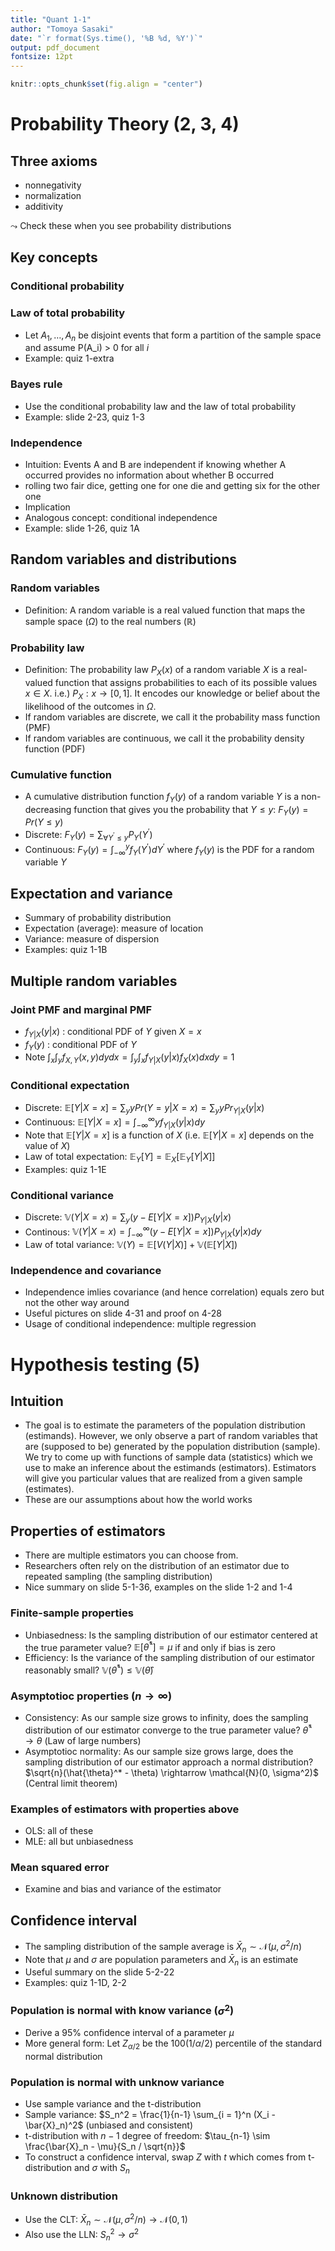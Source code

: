 ```yaml
---
title: "Quant 1-1"
author: "Tomoya Sasaki"
date: "`r format(Sys.time(), '%B %d, %Y')`"
output: pdf_document
fontsize: 12pt
---
```

\newcommand{\indep}{\perp \!\!\! \perp}
\newcommand{\cR}{\mathbb{R}}
\newcommand{\E}{\mathbb{E}}
\newcommand{\V}{\mathbb{V}}
\newcommand{\cN}{\mathcal{N}}
\newcommand{\muhat}{\hat{\mu}}
\newcommand{\thetahat}{\hat{\theta}}

```r
knitr::opts_chunk$set(fig.align = "center")
```

# Probability Theory (2, 3, 4)
## Three axioms
* nonnegativity
* normalization
* additivity 

$\leadsto$  Check these when you see probability distributions

## Key concepts
### Conditional probability
\begin{align*}
P(A | B) = \frac{P(A \cap B)}{P(B)}
\end{align*}

### Law of total probability
* Let $A_1, \dots, A_n$ be disjoint events that form a partition of the sample space and assume P(A_i) > 0 for all $i$
\begin{align*}
P(B) &= P(A_1 \cap B) + P(A_2 \cap B) + \dots + P(A_n \cap B) \\
&= P(B | A_1) P(A_1) + \dots + P(B | A_n) P(A_n) \\
&= \sum_{i = 1}^n P(B | A_i) P(A_i) \\
&= P(B | A) P(A) + P(B | A^C) P(A^C)
\end{align*}
* Example: quiz 1-extra

### Bayes rule 
* Use the conditional probability law and the law of total probability
\begin{align*}
P(A | B) &= \frac{P(A \cap B)}{P(B)} \\
&= \frac{P(A) P(B | A)}{P(B)} \\
&= \frac{P(A) P(B | A)}{\sum_{i = 1}^n P(B | A_i) P(A_i)} \\
&= \frac{P(A) P(B | A)}{P(B | A) P(A) + P(B | A^C) P(A^C)}
\end{align*}
* Example: slide 2-23, quiz 1-3

### Independence
* Intuition: Events A and B are independent if knowing whether A occurred provides no information about whether B occurred 
* rolling two fair dice, getting one for one die and getting six for the other one
\begin{align*}
P(A \cap B) = P(A)P(B) \Leftrightarrow A \indep B
\end{align*}
* Implication
\begin{align*}
P(A) &= P(A | B) = P(A | B^C) \\
P(A \cap B) &= P(A)P(B) = P(A | B) P(B) = P(A | B^C) P(B^C)
\end{align*}
* Analogous concept: conditional independence 
* Example: slide 1-26, quiz 1A

## Random variables and distributions
### Random variables
* Definition: A random variable is a real valued function that maps the sample space ($\Omega$) to the real numbers ($\cR$)

### Probability law
* Definition: The probability law $P_X(x)$ of a random variable $X$ is a real-valued function that assigns probabilities to each of its possible values $x \in X$. i.e.) $P_X: x \rightarrow [0, 1]$. It encodes our knowledge or belief about the likelihood of the outcomes in $\Omega$.
* If random variables are discrete, we call it the probability mass function (PMF)
* If random variables are continuous, we call it the probability density function (PDF)

### Cumulative function
* A cumulative distribution function $f_Y(y)$ of a random variable $Y$ is a non-decreasing function that gives you the probability that 
$Y \leq y$: $F_Y(y) = Pr(Y \leq y)$
* Discrete: $F_Y(y) = \sum_{\forall Y^\prime \leq y} P_Y (Y^\prime)$
* Continuous: $F_Y(y) = \int_{- \infty}^{y} f_Y (Y^\prime) dY^\prime$ where $f_Y(y)$ is the PDF for a random variable $Y$

## Expectation and variance
* Summary of probability distribution
* Expectation (average): measure of location
\begin{align*}
& \text{Discrete: } \E[X] = \sum_x x P_X (x) \\
& \text{Continuous: } \E[X] = \int_{-\infty}^x f_X (x) dx
\end{align*}
* Variance: measure of dispersion
\begin{align*}
\V(X) = \E[(X - \E[X])^2] = \E[X^2 - 2 \E[X] X + \E[X]^2 ] = \E[X^2] - \E[X]^2
\end{align*}
* Examples: quiz 1-1B

## Multiple random variables
### Joint PMF and marginal PMF
* $f_{Y|X} (y|x)$ : conditional PDF of $Y$ given $X= x$
* $f_{Y} (y)$ : conditional PDF of $Y$
* Note $\int_x \int_y f_{X, Y} (x, y) dy dx = \int_y \int_x f_{Y|X} (y|x) f_X(x) dx dy = 1$

### Conditional expectation
* Discrete: $\E[Y|X = x] = \sum_y y Pr(Y = y | X = x) = \sum_y y Pr_{Y|X}(y | x)$
* Continuous: $\E[Y|X = x] = \int_{-\infty}^{\infty} y f_{Y|X}(y | x) dy$
* Note that $\E[Y | X = x]$ is a function of $X$ (i.e. $\E[Y | X = x]$ depends on the value of $X$)
* Law of total expectation: $\E_Y[Y] = \E_X[\E_Y[Y | X]]$
* Examples: quiz 1-1E

### Conditional variance
* Discrete: $\V(Y | X = x) = \sum_y (y - E[Y | X = x]) P_{Y | X} (y | x)$
* Continous: $\V(Y | X = x) = \int_{-\infty}^{\infty} (y - E[Y | X = x]) P_{Y | X} (y | x) dy$
* Law of total variance: $\V(Y) = \E[V(Y|X)] + \V(\E[Y|X])$

### Independence and covariance
* Independence imlies covariance (and hence correlation) equals zero but not the other way around
* Useful pictures on slide 4-31 and proof on 4-28
* Usage of conditional independence: multiple regression

# Hypothesis testing (5)
## Intuition
* The goal is to estimate the parameters of the population distribution (estimands). However, we only observe a part of random variables that are (supposed to be) generated by the population distribution (sample). We try to come up with functions of sample data (statistics) which we use to make an inference about the estimands (estimators). Estimators will give you particular values that are realized from a given sample (estimates).
* These are our assumptions about how the world works

## Properties of estimators
* There are multiple estimators you can choose from. 
* Researchers often rely on the distribution of an estimator due to repeated sampling (the sampling distribution)
* Nice summary on slide 5-1-36, examples on the slide 1-2 and 1-4

### Finite-sample properties
* Unbiasedness: Is the sampling distribution of our estimator centered at the true parameter value? $\E[\thetahat^*] = \mu$ if and only if bias is zero
* Efficiency: Is the variance of the sampling distribution of our estimator reasonably small? $\V(\thetahat^*) \leq \V(\thetahat)$

### Asymptotioc properties ($n \rightarrow \infty$)
* Consistency: As our sample size grows to infinity, does the sampling distribution of our estimator converge to the true parameter value? $\thetahat^* \rightarrow \theta$ (Law of large numbers)
* Asymptotioc normality: As our sample size grows large, does the sampling distribution of our estimator approach a normal distribution? $\sqrt{n}(\thetahat^* - \theta) \rightarrow \cN(0, \sigma^2)$ (Central limit theorem)

### Examples of estimators with properties above
* OLS: all of these
* MLE: all but unbiasedness

### Mean squared error
* Examine and bias and variance of the estimator
\begin{align*}
MSE(\thetahat) = \E[ (\thetahat - \theta)^2  ] = (\E[\thetahat] - \theta) + \V(\thetahat) + \text{Bias}(\thetahat) + \text{Variance} (\thetahat)
\end{align*}

## Confidence interval
* The sampling distribution of the sample average is $\bar{X}_n \sim \cN(\mu, \sigma^2/n)$
* Note that $\mu$ and $\sigma$ are population parameters and $\bar{X}_n$ is an estimate
* Useful summary on the slide 5-2-22
* Examples: quiz 1-1D, 2-2

### Population is normal with know variance ($\sigma^2$)
* Derive a 95% confidence interval of a parameter $\mu$
\begin{align*}
&Pr(\bar{X}_n - 1.96 \sigma/\sqrt{n} < \mu < \bar{X}_n + 1.96 \sigma/\sqrt{n}) = .95 \\
&\therefore [\bar{X}_n - 1.96 \sigma/\sqrt{n}, \bar{X}_n + 1.96 \sigma/\sqrt{n}] 
\end{align*}
* More general form: Let $Z_{\alpha/2}$ be the $100(1/\alpha/2)$ percentile of the standard normal distribution
\begin{align*}
[\bar{X}_n - Z_{\alpha/2} \sigma / \sqrt{n}, \bar{X}_n + Z_{\alpha/2} \sigma / \sqrt{n}] 
\end{align*}

### Population is normal with unknow variance
* Use sample variance and the t-distribution
* Sample variance: $S_n^2 = \frac{1}{n-1} \sum_{i = 1}^n (X_i - \bar{X}_n)^2$ (unbiased and consistent)
* t-distribution with $n-1$ degree of freedom: $\tau_{n-1} \sim \frac{\bar{X}_n - \mu}{S_n / \sqrt{n}}$
* To construct a confidence interval, swap $Z$ with $t$ which comes from t-distribution and $\sigma$ with $S_n$
\begin{align*}
[\bar{X}_n - t_{\alpha/2} S_n / \sqrt{n}, \bar{X}_n + t_{\alpha/2} S_n / \sqrt{n}] 
\end{align*}

### Unknown distribution
* Use the CLT: $\bar{X}_n \sim \cN(\mu, \sigma^2/n) \rightarrow \cN(0, 1)$
* Also use the LLN: $S_n^2 \rightarrow \sigma^2$

